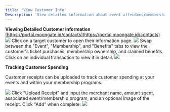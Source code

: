 ```yaml
---
title: 'View Customer Info'
Description: 'View detailed information about event attendees/membership program members/benefit redeemers. You can also upload receipts to track customer spending.'
---
```


**Viewing Detailed Customer Information**
<Steps>
    <Step title="Open the 'Contact' tab on the Moongate Merchant Portal.">
        [https://portal.moongate.id/contacts](https://portal.moongate.id/contacts)    
        <img src="/images/creating-campaign/membership/creating program/Create Button Location.png"/>
    </Step>
    <Step title="View target customer information">
        Click on a target customer to open their information page.
        <img src="/images/customer-insights/view-customer-info/customer detail.gif"/>
        Swap between the "Event", "Membership", and "Benefits" tabs to view the customer's ticket purchases, membership ownership,
        and claimed benefits. Click on an individual transaction to view it in detail.
        <img src="/images/customer-insights/view-customer-info/swap tabs.gif"/>
    </Step>
</Steps>


**Tracking Customer Spending**

Customer receipts can be uploaded to track customer spending at your events and within your membership programs.

<Steps>
    <Step title="Open the 'Spending' tab on the target customer's information page">
        <img src="/images/customer-insights/view-customer-info/spending tab.avif"/>
    </Step>
    <Step title="Upload receipt">
        Click "Upload Receipt" and input the merchant name, amount spent, associated event/membership program, and an optional image
        of the receipt. Click "Add" when complete.
        <img src="/images/customer-insights/view-customer-info/upload receipt.gif"/>
    </Step>
</Steps>
